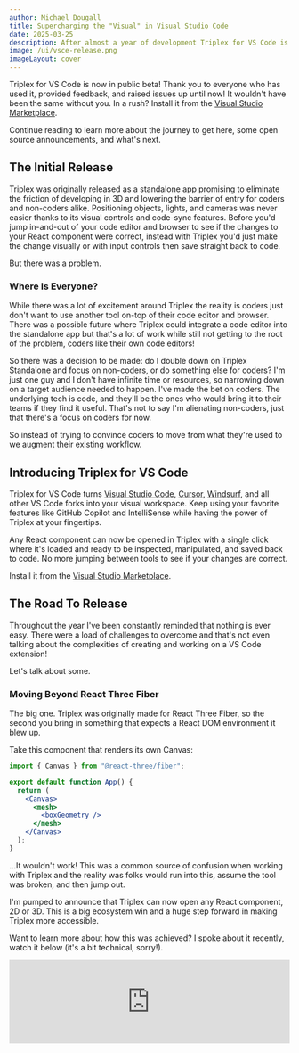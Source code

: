 ```yaml
---
author: Michael Dougall
title: Supercharging the "Visual" in Visual Studio Code
date: 2025-03-25
description: After almost a year of development Triplex for VS Code is now available in public beta with exciting features coming later this year.
image: /ui/vsce-release.png
imageLayout: cover
---
```


Triplex for VS Code is now in public beta! Thank you to everyone who has used it, provided feedback, and raised issues up until now! It wouldn't have been the same without you. In a rush? Install it from the [Visual Studio Marketplace](https://marketplace.visualstudio.com/items?itemName=trytriplex.triplex-vsce).

Continue reading to learn more about the journey to get here, some open source announcements, and what's next.

## The Initial Release

Triplex was originally released as a standalone app promising to eliminate the friction of developing in 3D and lowering the barrier of entry for coders and non-coders alike. Positioning objects, lights, and cameras was never easier thanks to its visual controls and code-sync features. Before you'd jump in-and-out of your code editor and browser to see if the changes to your React component were correct, instead with Triplex you'd just make the change visually or with input controls then save straight back to code.

But there was a problem.

### Where Is Everyone?

While there was a lot of excitement around Triplex the reality is coders just don't want to use another tool on-top of their code editor and browser. There was a possible future where Triplex could integrate a code editor into the standalone app but that's a lot of work while still not getting to the root of the problem, coders like their own code editors!

So there was a decision to be made: do I double down on Triplex Standalone and focus on non-coders, or do something else for coders? I'm just one guy and I don't have infinite time or resources, so narrowing down on a target audience needed to happen. I've made the bet on coders. The underlying tech is code, and they'll be the ones who would bring it to their teams if they find it useful. That's not to say I'm alienating non-coders, just that there's a focus on coders for now.

So instead of trying to convince coders to move from what they're used to we augment their existing workflow.

## Introducing Triplex for VS Code

Triplex for VS Code turns [Visual Studio Code](https://code.visualstudio.com), [Cursor](https://cursor.com), [Windsurf](https://codeium.com/windsurf), and all other VS Code forks into your visual workspace. Keep using your favorite features like GitHub Copilot and IntelliSense while having the power of Triplex at your fingertips.

Any React component can now be opened in Triplex with a single click where it's loaded and ready to be inspected, manipulated, and saved back to code. No more jumping between tools to see if your changes are correct.

Install it from the [Visual Studio Marketplace](https://marketplace.visualstudio.com/items?itemName=trytriplex.triplex-vsce).

## The Road To Release

Throughout the year I've been constantly reminded that nothing is ever easy. There were a load of challenges to overcome and that's not even talking about the complexities of creating and working on a VS Code extension!

Let's talk about some.

### Moving Beyond React Three Fiber

The big one. Triplex was originally made for React Three Fiber, so the second you bring in something that expects a React DOM environment it blew up.

Take this component that renders its own Canvas:

```jsx
import { Canvas } from "@react-three/fiber";

export default function App() {
  return (
    <Canvas>
      <mesh>
        <boxGeometry />
      </mesh>
    </Canvas>
  );
}
```

...It wouldn't work! This was a common source of confusion when working with Triplex and the reality was folks would run into this, assume the tool was broken, and then jump out.

I'm pumped to announce that Triplex can now open any React component, 2D or 3D. This is a big ecosystem win and a huge step forward in making Triplex more accessible.

Want to learn more about how this was achieved? I spoke about it recently, watch it below (it's a bit technical, sorry!).

<iframe
  width="100%"
  className="mt-7 aspect-video"
  src="https://www.youtube.com/embed/nkq-gNMSDLs?si=A5bRBW6Kxv0d_z5G"
  frameBorder="0"
  allow="autoplay; encrypted-media; picture-in-picture; web-share"
  referrerPolicy="strict-origin-when-cross-origin"
  allowFullScreen
/>

Watch out for further blog posts that dive into how the React DOM and React Three Fiber reconcilers work together in Triplex. I'm especially proud of the selection system.

### Removing User Friction

Intentional or not the early Triplex put up a few barriers that would either stop you from working on a component or not work well with other tools. Things like:

- Needing to add a Triplex config to get started
- A `tsconfig.json` file being generated for JavaScript projects, breaking Next.js builds
- If you were missing dependencies you'd get into an unhelpful, cryptic error state
- If you had a syntax error Triplex would go into an unrecoverable state

These and more have all been resolved. The shortest path for opening a component in Triplex for VS Code now is: install the extension, find a component, and open it.

It's a good day to be a React component!

## Open Sourcing Websocks

On the road to release I open sourced [Websocks](https://github.com/trytriplex/websocks), an end-to-end typed websocket server for Node.js with clients for React and events, powering all of the data you see through the Triplex UI.

Here's the smallest usage example:

```tsx filename="server.ts"
// 1. Create the websocks server
import { createWSServer } from "@triplex/websocks-server";

const wss = createWSServer();

// 2. Define routes
const routes = wss.collectTypes([
  wss.route(
    "/rng/:max",
    ({ max }) => Math.round(Math.random() * Number(max)),
    (push) => {
      setInterval(() => {
        // Every 1s push a new value to the client.
        push();
      }, 1000);
    },
  ),
]);

// 3. Export types to use with the client
export type Routes = typeof routes;
```

```tsx filename="client.tsx"
// 1. Import the server types
import { createWSHooks } from "@triplex/websocks-client/react";
import { type Routes } from "./server";

// 2. Declare the clients
const { useLazySubscription } = createWSHooks<Routes>({
  url: "ws://localhost:3000",
});

// 3. Subscribe to data
function Component() {
  const value = useLazySubscription("/rng/:max", { max: 100 });
  return <div>{value}</div>;
}
```

It has been a game changer for doing sweeping refactors across the Triplex codebase with confidence. I hope you find it useful in your projects too!

## Open Sourcing the Core

Continuing our open source story I'm excited to announce that the core Triplex renderer is now open source and available in the [Triplex repository](https://github.com/trytriplex/triplex). It's responsible for the scene and visual controls you use in both Triplex for VS Code and Triplex Standalone!

Some areas of interest are:

- [The selection system](https://github.com/trytriplex/triplex/blob/main/packages/renderer/src/features/selection-provider/use-selection-marhsal.tsx)
- [The component loaders](https://github.com/trytriplex/triplex/blob/main/packages/renderer/src/features/scene-loader/index.tsx); and
- [The scene element component](https://github.com/trytriplex/triplex/blob/main/packages/renderer/src/features/scene-element/index.tsx)

Share the love! Star the repositories and think about contributing a bug fix or new feature. You can find issues that can be picked up labelled with [ready for contribution](https://github.com/trytriplex/triplex/issues?q=is%3Aissue%20state%3Aopen%20label%3A%22Contribution%20ready%22) and I can chat with you on [Discord](https://discord.gg/nBzRBUEs4b) to help get you started.

It takes a village, and I'd love for you to be part of it.

## What's Next

This is just the beginning. [Install the extension](https://marketplace.visualstudio.com/items?itemName=trytriplex.triplex-vsce), [join the community](https://discord.gg/nBzRBUEs4b), and let's build! If you've found bugs or want to suggest a feature you can [raise an issue on GitHub](https://github.com/trytriplex/triplex/issues).

In the coming months we'll be focusing on three primary areas:

1. Exploring AI
1. Ecosystem Plugins; and
1. Team Collaboration

Have thoughts or opinions for any of the above? [Let us know on Discord](https://discord.gg/nBzRBUEs4b). Thanks again to everyone that has been part of the journey so far, I can't wait to see where we go next!
